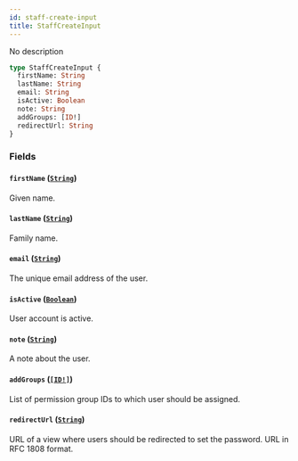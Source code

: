 ```yaml
---
id: staff-create-input
title: StaffCreateInput
---
```


No description

```graphql
type StaffCreateInput {
  firstName: String
  lastName: String
  email: String
  isActive: Boolean
  note: String
  addGroups: [ID!]
  redirectUrl: String
}
```

### Fields

#### `firstName` ([`String`](../../../developer/api-reference/scalars/string))

Given name.

#### `lastName` ([`String`](../../../developer/api-reference/scalars/string))

Family name.

#### `email` ([`String`](../../../developer/api-reference/scalars/string))

The unique email address of the user.

#### `isActive` ([`Boolean`](../../../developer/api-reference/scalars/boolean))

User account is active.

#### `note` ([`String`](../../../developer/api-reference/scalars/string))

A note about the user.

#### `addGroups` ([`[ID!]`](../../../developer/api-reference/scalars/id))

List of permission group IDs to which user should be assigned.

#### `redirectUrl` ([`String`](../../../developer/api-reference/scalars/string))

URL of a view where users should be redirected to set the password. URL in RFC 1808 format.
